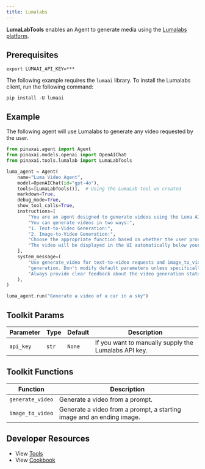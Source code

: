 ```yaml
---
title: Lumalabs
---
```


**LumaLabTools** enables an Agent to generate media using the [Lumalabs platform](https://lumalabs.ai/dream-machine).

## Prerequisites

```shell
export LUMAAI_API_KEY=***
```

The following example requires the `lumaai` library. To install the Lumalabs client, run the following command:

```shell
pip install -U lumaai
```

## Example

The following agent will use Lumalabs to generate any video requested by the user.

```python cookbook/tools/lumalabs_tool.py
from pinaxai.agent import Agent
from pinaxai.models.openai import OpenAIChat
from pinaxai.tools.lumalab import LumaLabTools

luma_agent = Agent(
    name="Luma Video Agent",
    model=OpenAIChat(id="gpt-4o"),
    tools=[LumaLabTools()],  # Using the LumaLab tool we created
    markdown=True,
    debug_mode=True,
    show_tool_calls=True,
    instructions=[
        "You are an agent designed to generate videos using the Luma AI API.",
        "You can generate videos in two ways:",
        "1. Text-to-Video Generation:",
        "2. Image-to-Video Generation:",
        "Choose the appropriate function based on whether the user provides image URLs or just a text prompt.",
        "The video will be displayed in the UI automatically below your response, so you don't need to show the video URL in your response.",
    ],
    system_message=(
        "Use generate_video for text-to-video requests and image_to_video for image-based "
        "generation. Don't modify default parameters unless specifically requested. "
        "Always provide clear feedback about the video generation status."
    ),
)

luma_agent.run("Generate a video of a car in a sky")
```

## Toolkit Params

| Parameter | Type  | Default | Description                                          |
| --------- | ----- | ------- | ---------------------------------------------------- |
| `api_key` | `str` | `None`  | If you want to manually supply the Lumalabs API key. |

## Toolkit Functions

| Function         | Description                                                           |
| ---------------- | --------------------------------------------------------------------- |
| `generate_video` | Generate a video from a prompt.                                       |
| `image_to_video` | Generate a video from a prompt, a starting image and an ending image. |

## Developer Resources

- View [Tools](https://github.com/Pinax-Labs/pinaxai/blob/main/libs/pinaxai/pinaxai/tools/lumalabs.py)
- View [Cookbook](https://github.com/Pinax-Labs/pinaxai/blob/main/cookbook/tools/lumalabs_tools.py)
